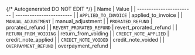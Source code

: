 {/* Autogenerated DO NOT EDIT  */}
| Name                     | Value                    |
| ------------------------ | ------------------------ |
| `APPLIED_TO_INVOICE`     | applied_to_invoice       |
| `MANUAL_ADJUSTMENT`      | manual_adjustment        |
| `PRORATED_REFUND`        | prorated_refund          |
| `REVERT_PRORATED_REFUND` | revert_prorated_refund   |
| `RETURN_FROM_VOIDING`    | return_from_voiding      |
| `CREDIT_NOTE_APPLIED`    | credit_note_applied      |
| `CREDIT_NOTE_VOIDED`     | credit_note_voided       |
| `OVERPAYMENT_REFUND`     | overpayment_refund       |